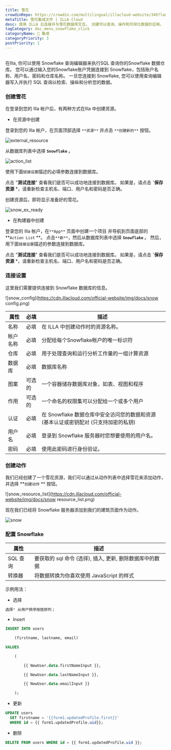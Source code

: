 ```yaml
---
title: 雪花
crowdinRepo: https://crowdin.com/multilingual/illacloud-website/349?languages=zhcn&filter=basic&value=0
metaTitle: 雪花集成文件 | ILLA Cloud
desc: 使用 ILLA 云连接并与雪花数据库交互。 创建可以查询、操作和可视化数据的应用。 自动化并优化数据工作流。
tagCategory: doc_menu_snowflake_click
categoryName: 🔨 集成
categoryPriority: 3
postPriority: 1
---
```


## <h2 hidden>什么是雪花？</h2>

在Illa, 你可以使用 Snowflake 查询编辑器来执行SQL 查询你的Snowflake 数据仓库。 您可以通过输入您的Snowflake账户凭据连接到 Snowflake，包括账户名称、用户名、密码和仓库名称。 一旦您连接到 Snowflake, 您可以使用查询编辑器写入并执行 SQL 查询以检索、操纵和分析您的数据。

### 创建雪花

在登录到您的 Illa 帐户后，有两种方式在Illa 中创建资源。

-   在资源中创建

登录到您的 Illa 帐户，在页面顶部选择 `**资源**` 并点击 `**创建新的**` 按钮。

![external_resource](https://cdn.illacloud.com/official-website/img/docs/external_resource.png)

从数据库列表中选择 **`Snowflake`** 。

![action_list](https://cdn.illacloud.com/official-website/img/docs/action_list.png)

使用下面`链接设置`描述的必填参数连接到数据库。

点击 "**测试连接**" 查看我们是否可以成功地连接到数据库。 如果是，请点击 **\`保存资源** \*，请重新检查主机名、端口、用户名和密码是否正确。

创建资源后，即将显示准备好的雪花。

![snow_ex_ready](https://cdn.illacloud.com/official-website/img/docs/snow_ex_Ready.png)

-   在构建器中创建

登录您的 Illa 帐户，在`**App**` 页面中创建一个项目 并导航到页面底部的 **`Action List` **。 点击`**新**`，然后从数据库列表中选择 **`Snowflake`** 。 然后，用下面`链接设置`描述的参数连接到数据库。

点击 "**测试连接**" 查看我们是否可以成功地连接到数据库。 如果是，请点击 **\`保存资源** \*，请重新检查主机名、端口、用户名和密码是否正确。

### 连接设置

这里我们需要提供连接到 Snowflake 数据库的信息。

![snow_config]\(https://cdn.illacloud.com/official-website/img/docs/snow config.png)

| 属性           | 必填  | 描述                                                                                                                                   |
| ------------ | --- | ------------------------------------------------------------------------------------------------------------------------------------ |
| 名称           | 必填  | 在 ILLA 中创建动作时的资源名称。                                                                                                                  |
| 帐户名称         | 必填  | 分配给每个Snowflake帐户的唯一标识符                                                                                                               |
| 仓库           | 必填  | 用于处理查询和运行分析工作量的一组计算资源                                                                                                                |
| 数据库          | 必填  | 数据库名称                                                                                                                                |
| 图案           | 可选的 | 一个容器储存数据库对象，如表、视图和程序                                                                                                                 |
| 作用           | 可选的 | 一个命名的权限集可以分配给一个或多个用户                                                                                                                 |
| 认证           | 必填  | 在 Snowflake 数据仓库中安全访问您的数据和资源 (基本认证或密钥配对 (只支持加密的私钥)                                                                                   |
| 用户名          | 必填  | 登录到 Snowflake 服务器时您想要使用的用户名。                                                                                                         |
| 密码           | 必填  | 使用此密码进行身份验证。                                                                                                                         |

### 创建动作

我们已经创建了一个雪花资源，我们可以通过从动作列表中选择雪花来添加动作，并选择 **`创建动作` ** 按钮。

![snow_resource_list]\(https://cdn.illacloud.com/official-website/img/docs/snow resource_list.png)

现在我们已经将 Snowflake 服务器添加到我们的建筑页面作为动作。

![snow](https://cdn.illacloud.com/official-website/img/docs/snow.png)

### 配置 Snowflake

| 属性       | 描述                                                               |
| -------- | ---------------------------------------------------------------- |
| SQL 查询   | 要获取的 sql 命令 (选择), 插入, 更新, 删除数据库中的数据                              |
| 转换器      | 将数据转换为你喜欢使用 JavaScript 的样式                                       |

示例用法：

-   选择

```sql
选择* 从用户排序按姓排列；
```

-   Insert

```sql
INSERT INTO users

	(firstname, lastname, email)

VALUES

	(

		{{ NewUser.data.firstNameInput }},

		{{ NewUser.data.lastNameInput }},

		{{ NewUser.data.emailInput }}

	);
```

-   更新

```sql
UPDATE users
  SET firstname = '{{form1.updatedProfile.first}}'
  WHERE id = {{ form1.updatedProfile.uid}};
```

-   删除

```sql
DELETE FROM users WHERE id = {{ form1.updatedProfile.uid }};
```
